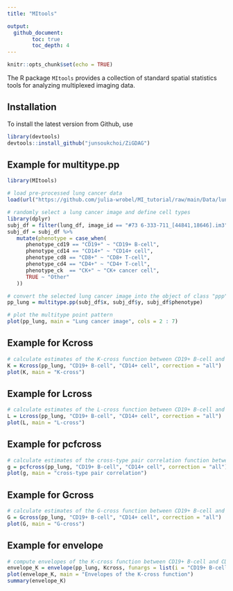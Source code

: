 ```yaml
---
title: "MItools"

output: 
  github_document:
        toc: true
        toc_depth: 4
---
```


```r
knitr::opts_chunk$set(echo = TRUE)
```

The R package `MItools` provides a collection of standard spatial statistics tools for analyzing multiplexed imaging data.

## Installation

To install the latest version from Github, use

```r
library(devtools)
devtools::install_github("junsoukchoi/ZiGDAG")
```

## Example for multitype.pp

```r
library(MItools)

# load pre-processed lung cancer data
load(url("https://github.com/julia-wrobel/MI_tutorial/raw/main/Data/lung.RDA"))

# randomly select a lung cancer image and define cell types
library(dplyr)
subj_df = filter(lung_df, image_id == "#73 6-333-711_[44841,18646].im3")
subj_df = subj_df %>%
   mutate(phenotype = case_when(
      phenotype_cd19 == "CD19+" ~ "CD19+ B-cell",
      phenotype_cd14 == "CD14+" ~ "CD14+ cell",
      phenotype_cd8 == "CD8+" ~ "CD8+ T-cell",
      phenotype_cd4 == "CD4+" ~ "CD4+ T-cell",
      phenotype_ck  == "CK+" ~ "CK+ cancer cell",
      TRUE ~ "Other"
   ))

# convert the selected lung cancer image into the object of class "ppp" representing a multitype point pattern
pp_lung = multitype.pp(subj_df$x, subj_df$y, subj_df$phenotype)

# plot the multitype point pattern
plot(pp_lung, main = "Lung cancer image", cols = 2 : 7)
```

## Example for Kcross

```r
# calculate estimates of the K-cross function between CD19+ B-cell and CD14+ cell
K = Kcross(pp_lung, "CD19+ B-cell", "CD14+ cell", correction = "all")
plot(K, main = "K-cross")
```

## Example for Lcross

```r
# calculate estimates of the L-cross function between CD19+ B-cell and CD14+ cell
L = Lcross(pp_lung, "CD19+ B-cell", "CD14+ cell", correction = "all")
plot(L, main = "L-cross")
```

## Example for pcfcross

```r
# calculate estimates of the cross-type pair correlation function between CD19+ B-cell and CD14+ cell
g = pcfcross(pp_lung, "CD19+ B-cell", "CD14+ cell", correction = "all")
plot(g, main = "cross-type pair correlation")
```

## Example for Gcross

```r
# calculate estimates of the G-cross function between CD19+ B-cell and CD14+ cell
G = Gcross(pp_lung, "CD19+ B-cell", "CD14+ cell", correction = "all")
plot(G, main = "G-cross")
```

## Example for envelope

```r
# compute envelopes of the K-cross function between CD19+ B-cell and CD14+ cell under CSR
envelope_K = envelope(pp_lung, Kcross, funargs = list(i = "CD19+ B-cell", j = "CD14+ cell", correction = "none"))
plot(envelope_K, main = "Envelopes of the K-cross function")
summary(envelope_K)
```
